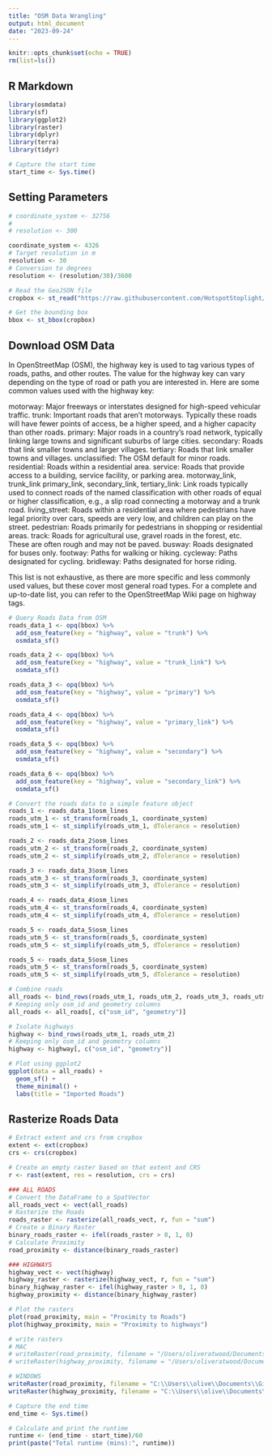 ```yaml
---
title: "OSM Data Wrangling"
output: html_document
date: "2023-09-24"
---
```


```r
knitr::opts_chunk$set(echo = TRUE)
rm(list=ls())
```

## R Markdown

```r
library(osmdata)
library(sf)
library(ggplot2)
library(raster)
library(dplyr)
library(terra)
library(tidyr)

# Capture the start time
start_time <- Sys.time()
```

## Setting Parameters
```r
# coordinate_system <- 32756
# 
# resolution <- 300

coordinate_system <- 4326
# Target resolution in m
resolution <- 30
# Conversion to degrees
resolution <- (resolution/30)/3600

```

```r
# Read the GeoJSON file
cropbox <- st_read("https://raw.githubusercontent.com/HotspotStoplight/HotspotStoplight/main/CropBoxes/CR_Crop5.geojson")

# Get the bounding box
bbox <- st_bbox(cropbox)

```

## Download OSM Data

In OpenStreetMap (OSM), the highway key is used to tag various types of roads, paths, and other routes. The value for the highway key can vary depending on the type of road or path you are interested in. Here are some common values used with the highway key:

motorway: Major freeways or interstates designed for high-speed vehicular traffic.
trunk: Important roads that aren't motorways. Typically these roads will have fewer points of access, be a higher speed, and a higher capacity than other roads.
primary: Major roads in a country's road network, typically linking large towns and significant suburbs of large cities.
secondary: Roads that link smaller towns and larger villages.
tertiary: Roads that link smaller towns and villages.
unclassified: The OSM default for minor roads.
residential: Roads within a residential area.
service: Roads that provide access to a building, service facility, or parking area.
motorway_link, trunk_link primary_link, secondary_link, tertiary_link: Link roads typically used to connect roads of the named classification with other roads of equal or higher classification, e.g., a slip road connecting a motorway and a trunk road.
living_street: Roads within a residential area where pedestrians have legal priority over cars, speeds are very low, and children can play on the street.
pedestrian: Roads primarily for pedestrians in shopping or residential areas.
track: Roads for agricultural use, gravel roads in the forest, etc. These are often rough and may not be paved.
busway: Roads designated for buses only.
footway: Paths for walking or hiking.
cycleway: Paths designated for cycling.
bridleway: Paths designated for horse riding.

This list is not exhaustive, as there are more specific and less commonly used values, but these cover most general road types. For a complete and up-to-date list, you can refer to the OpenStreetMap Wiki page on highway tags.

```r
# Query Roads Data from OSM
roads_data_1 <- opq(bbox) %>%
  add_osm_feature(key = "highway", value = "trunk") %>%
  osmdata_sf()

roads_data_2 <- opq(bbox) %>%
  add_osm_feature(key = "highway", value = "trunk_link") %>%
  osmdata_sf()

roads_data_3 <- opq(bbox) %>%
  add_osm_feature(key = "highway", value = "primary") %>%
  osmdata_sf()

roads_data_4 <- opq(bbox) %>%
  add_osm_feature(key = "highway", value = "primary_link") %>%
  osmdata_sf()

roads_data_5 <- opq(bbox) %>%
  add_osm_feature(key = "highway", value = "secondary") %>%
  osmdata_sf()

roads_data_6 <- opq(bbox) %>%
  add_osm_feature(key = "highway", value = "secondary_link") %>%
  osmdata_sf()
```

```r
# Convert the roads data to a simple feature object
roads_1 <- roads_data_1$osm_lines
roads_utm_1 <- st_transform(roads_1, coordinate_system)
roads_utm_1 <- st_simplify(roads_utm_1, dTolerance = resolution)

roads_2 <- roads_data_2$osm_lines
roads_utm_2 <- st_transform(roads_2, coordinate_system)
roads_utm_2 <- st_simplify(roads_utm_2, dTolerance = resolution)

roads_3 <- roads_data_3$osm_lines
roads_utm_3 <- st_transform(roads_3, coordinate_system)
roads_utm_3 <- st_simplify(roads_utm_3, dTolerance = resolution)

roads_4 <- roads_data_4$osm_lines
roads_utm_4 <- st_transform(roads_4, coordinate_system)
roads_utm_4 <- st_simplify(roads_utm_4, dTolerance = resolution)

roads_5 <- roads_data_5$osm_lines
roads_utm_5 <- st_transform(roads_5, coordinate_system)
roads_utm_5 <- st_simplify(roads_utm_5, dTolerance = resolution)

roads_5 <- roads_data_5$osm_lines
roads_utm_5 <- st_transform(roads_5, coordinate_system)
roads_utm_5 <- st_simplify(roads_utm_5, dTolerance = resolution)

# Combine roads
all_roads <- bind_rows(roads_utm_1, roads_utm_2, roads_utm_3, roads_utm_4, roads_utm_5)
# Keeping only osm_id and geometry columns
all_roads <- all_roads[, c("osm_id", "geometry")]

# Isolate highways
highway <- bind_rows(roads_utm_1, roads_utm_2)
# Keeping only osm_id and geometry columns
highway <- highway[, c("osm_id", "geometry")]

# Plot using ggplot2
ggplot(data = all_roads) +
  geom_sf() +
  theme_minimal() +
  labs(title = "Imported Roads")


```

## Rasterize Roads Data
```r
# Extract extent and crs from cropbox
extent <- ext(cropbox)
crs <- crs(cropbox)

# Create an empty raster based on that extent and CRS
r <- rast(extent, res = resolution, crs = crs)

### ALL ROADS 
# Convert the DataFrame to a SpatVector
all_roads_vect <- vect(all_roads)
# Rasterize the Roads
roads_raster <- rasterize(all_roads_vect, r, fun = "sum")
# Create a Binary Raster
binary_roads_raster <- ifel(roads_raster > 0, 1, 0)
# Calculate Proximity
road_proximity <- distance(binary_roads_raster)

### HIGHWAYS
highway_vect <- vect(highway)
highway_raster <- rasterize(highway_vect, r, fun = "sum")
binary_highway_raster <- ifel(highway_raster > 0, 1, 0)
highway_proximity <- distance(binary_highway_raster)

# Plot the rasters
plot(road_proximity, main = "Proximity to Roads")
plot(highway_proximity, main = "Proximity to highways")

# write rasters
# MAC
# writeRaster(road_proximity, filename = "/Users/oliveratwood/Documents/GitHub/HotspotStoplight/UrbanExpansion/data/roads_proximity.tif", format = "GTiff", overwrite = TRUE)
# writeRaster(highway_proximity, filename = "/Users/oliveratwood/Documents/GitHub/HotspotStoplight/UrbanExpansion/data/highway_proximity.tif", format = "GTiff", overwrite = TRUE)

# WINDOWS
writeRaster(road_proximity, filename = "C:\\Users\\olive\\Documents\\GitHub\\HotspotStoplight\\UrbanExpansion\\data\\roads_proximity.tif", overwrite = TRUE)
writeRaster(highway_proximity, filename = "C:\\Users\\olive\\Documents\\GitHub\\HotspotStoplight\\UrbanExpansion\\data\\highway_proximity.tif", overwrite = TRUE)

```

```r
# Capture the end time
end_time <- Sys.time()

# Calculate and print the runtime
runtime <- (end_time - start_time)/60
print(paste("Total runtime (mins):", runtime))
```

